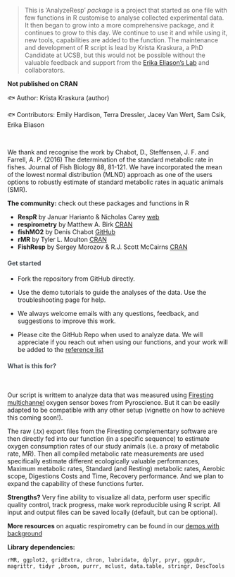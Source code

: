 

>This is 'AnalyzeResp' *package* is a project that started as one file with few functions in R customise to analyse collected experimental data. It then began to grow into a more comprehensive package, and it continues to grow to this day. We continue to use it and while using it, new tools, capabilities are added to the function.
The maintenance and development of R script is lead by Krista Kraskura, a PhD Candidate at UCSB, but this would not be possible without the valuable feedback and support from the [Erika Eliason's Lab](www.erikaeliason.com) and collaborators. 

**Not published on CRAN**

<p style = "text-align:left;">&#128031; Author: Krista Kraskura (author) </p>
<p style = "text-align:left;">&#128031; Contributors: Emily Hardison, Terra Dressler, Jacey Van Wert, Sam Csik, Erika Eliason </p>
<br>

We thank and recognise the work by Chabot, D., Steffensen, J. F. and Farrell, A. P. (2016) The determination of the standard metabolic rate in fishes. Journal of Fish Biology 88, 81-121. We have incorporated the mean of the lowest normal distribution (MLND) approach as one of the users options to robustly estimate of standard metabolic rates in aquatic animals (SMR).

**The community:** check out these packages and functions in R

- **RespR** by Januar Harianto & Nicholas Carey [web](https://januarharianto.github.io/respR/index.html)
- **respirometry** by Matthew A. Birk [CRAN](https://cran.r-project.org/web/packages/respirometry/index.html)
- **fishMO2** by Denis Chabot [GitHub](https://github.com/denis-chabot/fishMO2)
- **rMR** by Tyler L. Moulton [CRAN](https://cran.r-project.org/web/packages/rMR/index.html)
- **FishResp** by Sergey Morozov & R.J. Scott McCairns [CRAN](https://cran.r-project.org/web/packages/FishResp/index.html)

<h4 style="color:#495057; font-weight: bold;  text-align: left">Get started</h4> 

- Fork the repository from GitHub directly.
- Use the demo tutorials to guide the analyses of the data. Use the troubleshooting page for help.
- We always welcome emails with any questions, feedback, and suggestions to improve this work.

- Please cite the GitHub Repo when used to analyze data. We will appreciate if you reach out when using our functions, and your work will be added to the <a href="./references.html" >reference list</a>


<h4><a name="Example" style="color:#495057; font-weight: bold;  text-align: left"> What is this for? </a></h4> <br>

Our script is writtem to analyze data that was measured using [Firesting multichannel](https://www.pyroscience.com/en/263) oxygen sensor boxes from Pyroscience. But it can be easily adapted to be compatible with any other setup (vignette on how to achieve this coming soon!). 

The raw (.tx) export files from the Firesting complementary software are then directly fed into our function (in a specific sequence) to estimate oxygen consumption rates of our study animals (i.e. a proxy of metabolic rate, MR). Then all compiled metabolic rate measurements are used specifically estimate different ecologically valuable performances, Maximum metabolic rates, Standard (and Resting) metabolic rates, Aerobic scope, Digestions Costs and Time, Recovery performance. And we plan to expand the capability of these functions furter. 

**Strengths?** Very fine ability to visualize all data, perform user specific quality control, track progress, make work reproducible using R script. All input and output files can be saved locally (default, but can be optional). 

**More resources** on aquatic respirometry can be found in our [demos with background](./tutorial-main.html) 

**Library dependencies:** 
```
rMR, ggplot2, gridExtra, chron, lubridate, dplyr, pryr, ggpubr, magrittr, tidyr ,broom, purrr, mclust, data.table, stringr, DescTools

```











